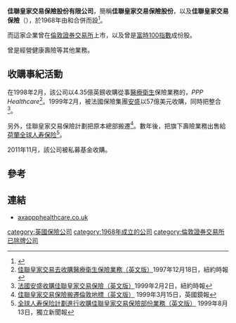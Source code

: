 '''佳聯皇家交易保險股份有限公司'''，簡稱'''佳聯皇家交易保險股份'''，以及'''佳聯皇家交易保險'''（'''{{lang-en|Guardian Royal Exchange Assurance plc}}'''），於1968年由{{tsl|en|Guardian Assurance Company|佳聯聯保公司}}和{{tsl|en|Royal Exchange Assurance|皇家交易聯保公司}}合併而設<ref>{{Cite web |url=http://www.guardianfs.co.uk/about_us/index.html |title=有關佳聯金融服務資料（英文版） |accessdate=2013-04-05 |archive-date=2009-02-07 |archive-url=https://web.archive.org/web/20090207074602/http://guardianfs.co.uk/about_us/index.html |dead-url=no }}</ref>。

而這家企業曾在[[倫敦證券交易所|倫敦證券交易所]]上市，以及曾是[[富時100指數|富時100指數]]成份股。

曾是經營健康壽險等其他業務。

==收購事紀活動==
在1998年2月，該公司以4.35億英鎊收購從事[[醫療衛生|醫療衛生]]保險業務的，''PPP Healthcare''<ref>[http://query.nytimes.com/gst/fullpage.html?res=9904E5DE113FF93BA25751C1A961958260 佳聯皇家交易去收購醫療衛生保險業務（英文版）]1997年12月18日，紐約時報</ref>。1999年2月，被法國保險集團[[安盛|安盛]]以57億美元收購，同時把{{tsl|en|Sun Life & Provincial Holdings|太陽人壽多級控股}}整合<ref>[http://query.nytimes.com/gst/fullpage.html?res=9E01E1DC1238F931A35751C0A96F958260 法國安盛收購佳聯皇家交易保險（英文版）]1999年2月2日，紐約時報</ref>。

另外，佳聯皇家交易保險計劃把原本{{tsl|en|Royal Exchange, London|倫敦皇家交易保險大樓}}總部搬遷<ref>[http://www.highbeam.com/doc/1G1-54111427.html 佳聯皇家交易保險搬遷倫敦地標（英文版）] {{Wayback|url=http://www.highbeam.com/doc/1G1-54111427.html |date=20121023091853 }}1999年3月15日，英國鏡報</ref>。數年後，把旗下壽險業務出售給[[荷蘭|荷蘭]][[全球人寿保险|全球人寿保险]]<ref>[http://www.independent.co.uk/news/business/aegon-plans-further-deals-after-gre-buy-1112406.html 全球人寿保险計劃進行收購佳聯皇家交易保險部份業務（英文版）] {{Wayback|url=http://www.independent.co.uk/news/business/aegon-plans-further-deals-after-gre-buy-1112406.html |date=20121026004104 }}1999年8月13日，獨立新聞報</ref>。

2011年11月，該公司被私募基金{{tsl|en|Cinven|慈韻}}收購。

==參考==
{{reflist}}

==連結==
*[https://www.axappphealthcare.co.uk axappphealthcare.co.uk] {{Wayback|url=https://www.axappphealthcare.co.uk/ |date=20200930153840 }}

[[category:英國保險公司|category:英國保險公司]]
[[category:1968年成立的公司|category:1968年成立的公司]]
[[category:倫敦證券交易所已除牌公司|category:倫敦證券交易所已除牌公司]]